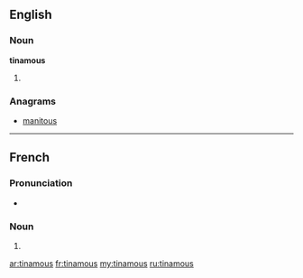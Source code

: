 ==English==

===Noun===
'''tinamous'''

# {{plural of|[[tinamou]]}}

===Anagrams===
* [[manitous#English|manitous]]

----

==French==

===Pronunciation===
* {{IPA|/tinamu/|lang=fr}}

===Noun===
{{infl|fr|plural}} {{m|p}}

# {{plural of|[[tinamou#French|tinamou]]|lang=fr}}

[[ar:tinamous]]
[[fr:tinamous]]
[[my:tinamous]]
[[ru:tinamous]]